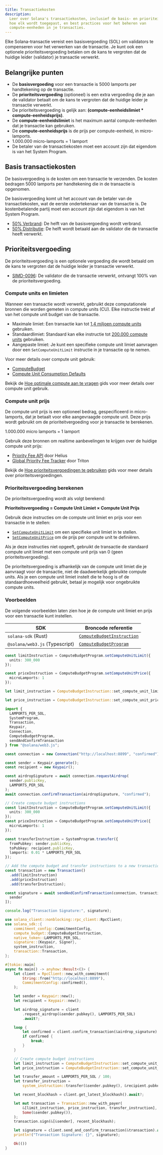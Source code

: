 ```yaml
---
title: Transactiekosten
description:
  Leer over Solana's transactiekosten, inclusief de basis- en prioriteitskosten,
  hoe elk wordt toegepast, en best practices voor het beheren van
  compute-eenheden in je transacties.
---
```


Elke Solana-transactie vereist een basisvergoeding (SOL) om validators te
compenseren voor het verwerken van de transactie. Je kunt ook een optionele
prioriteitsvergoeding betalen om de kans te vergroten dat de huidige leider
(validator) je transactie verwerkt.

## Belangrijke punten

- De **basisvergoeding** voor een transactie is 5000 lamports per handtekening
  op de transactie.
- De **prioriteitsvergoeding** (optioneel) is een extra vergoeding die je aan de
  validator betaalt om de kans te vergroten dat de huidige leider je transactie
  verwerkt.
- De prioriteitsvergoeding is gelijk aan: **(compute-eenheidslimiet \*
  compute-eenheidsprijs)**.
- De **compute-eenheidslimiet** is het maximum aantal compute-eenheden dat je
  transactie kan gebruiken.
- De **compute-eenheidsprijs** is de prijs per compute-eenheid, in
  micro-lamports.
- 1.000.000 micro-lamports = 1 lamport
- De betaler van de transactiekosten moet een account zijn dat eigendom is van
  het System Program.

## Basis transactiekosten

De basisvergoeding is de kosten om een transactie te verzenden. De kosten
bedragen 5000 lamports per handtekening die in de transactie is opgenomen.

De basisvergoeding komt uit het account van de betaler van de transactiekosten,
wat de eerste ondertekenaar van de transactie is. De kostenbetalende partij moet
een account zijn dat eigendom is van het System Program.

- [50% Verbrand](https://github.com/anza-xyz/agave/blob/v2.1.13/sdk/fee-calculator/src/lib.rs#L70):
  De helft van de basisvergoeding wordt verbrand.
- [50% Distributie](https://github.com/anza-xyz/agave/blob/e621336acad4f5d6e5b860eaa1b074b01c99253c/runtime/src/bank/fee_distribution.rs#L58-L62):
  De helft wordt betaald aan de validator die de transactie heeft verwerkt.

## Prioriteitsvergoeding

De prioriteitsvergoeding is een optionele vergoeding die wordt betaald om de
kans te vergroten dat de huidige leider je transactie verwerkt.

- [SIMD-0096](https://github.com/solana-foundation/solana-improvement-documents/blob/main/proposals/0096-reward-collected-priority-fee-in-entirety.md):
  De validator die de transactie verwerkt, ontvangt 100% van de
  prioriteitsvergoeding.

### Compute units en limieten

Wanneer een transactie wordt verwerkt, gebruikt deze computationele bronnen die
worden gemeten in compute units (CU). Elke instructie trekt af van het compute
unit budget van de transactie.

- Maximale limiet: Een transactie kan tot
  [1,4 miljoen compute units](https://github.com/anza-xyz/agave/blob/v2.1.13/compute-budget/src/compute_budget_limits.rs#L14)
  gebruiken.
- Standaardlimiet: Standaard kan elke instructie tot
  [200.000 compute units](https://github.com/anza-xyz/agave/blob/v2.1.13/compute-budget/src/compute_budget_limits.rs#L10)
  gebruiken.
- Aangepaste limiet: Je kunt een specifieke compute unit limiet aanvragen door
  een `SetComputeUnitLimit` instructie in je transactie op te nemen.

Voor meer details over compute unit gebruik:

- [ComputeBudget](https://github.com/anza-xyz/agave/blob/v2.1.13/compute-budget/src/compute_budget.rs#L22-L130)
- [Compute Unit Consumption Defaults](https://github.com/anza-xyz/agave/blob/v2.1.13/compute-budget/src/compute_budget.rs#L149-L197)

Bekijk de
[Hoe optimale compute aan te vragen](/developers/guides/advanced/how-to-request-optimal-compute)
gids voor meer details over compute unit gebruik.

### Compute unit prijs

De compute unit prijs is een optioneel bedrag, gespecificeerd in micro-lamports,
dat je betaalt voor elke aangevraagde compute unit. Deze prijs wordt gebruikt om
de prioriteitvergoeding voor je transactie te berekenen.

<Callout>1.000.000 micro lamports = 1 lamport</Callout>

Gebruik deze bronnen om realtime aanbevelingen te krijgen over de huidige
compute unit prijs:

- [Priority Fee API](https://docs.helius.dev/solana-apis/priority-fee-api) door
  Helius
- [Global Priority Fee Tracker](https://triton.one/solana-prioritization-fees/)
  door Triton

Bekijk de
[Hoe prioriteitsvergoedingen te gebruiken](/developers/guides/advanced/how-to-use-priority-fees)
gids voor meer details over prioriteitsvergoedingen.

### Prioriteitsvergoeding berekenen

De prioriteitsvergoeding wordt als volgt berekend:

**Prioriteitsvergoeding = Compute Unit Limiet × Compute Unit Prijs**

Gebruik deze instructies om de compute unit limiet en prijs voor een transactie
in te stellen:

- [`SetComputeUnitLimit`](https://github.com/anza-xyz/agave/blob/v2.1.13/sdk/src/compute_budget.rs#L42-L44)
  om een specifieke unit limiet in te stellen.
- [`SetComputeUnitPrice`](https://github.com/anza-xyz/agave/blob/v2.1.13/sdk/src/compute_budget.rs#L48-L50)
  om de prijs per compute unit te definiëren.

<Callout>

Als je deze instructies niet opgeeft, gebruikt de transactie de standaard
compute unit limiet met een compute unit prijs van 0 (geen
prioriteitsvergoeding).

De prioriteitsvergoeding is afhankelijk van de compute unit limiet die je
aanvraagt voor de transactie, niet de daadwerkelijk gebruikte compute units. Als
je een compute unit limiet instelt die te hoog is of de standaardhoeveelheid
gebruikt, betaal je mogelijk voor ongebruikte compute units.

</Callout>

### Voorbeelden

De volgende voorbeelden laten zien hoe je de compute unit limiet en prijs voor
een transactie kunt instellen.

| SDK                            | Broncode referentie                                                                                                            |
| ------------------------------ | ------------------------------------------------------------------------------------------------------------------------------ |
| `solana-sdk` (Rust)            | [`ComputeBudgetInstruction`](https://github.com/anza-xyz/agave/blob/v2.1.13/sdk/src/compute_budget.rs#L17-L31)                 |
| `@solana/web3.js` (Typescript) | [`ComputeBudgetProgram`](https://github.com/solana-foundation/solana-web3.js/blob/v1.98.0/src/programs/compute-budget.ts#L218) |

<CodeTabs storage="compute-budget">

```ts !! title="Typescript"
const limitInstruction = ComputeBudgetProgram.setComputeUnitLimit({
  units: 300_000
});

const priceInstruction = ComputeBudgetProgram.setComputeUnitPrice({
  microLamports: 1
});
```

```rust !! title="Rust"
let limit_instruction = ComputeBudgetInstruction::set_compute_unit_limit(300_000);

let price_instruction = ComputeBudgetInstruction::set_compute_unit_price(1);
```

</CodeTabs>

<CodeTabs storage="compute-budget" flags="r">

```ts !! title="Typescript"
import {
  LAMPORTS_PER_SOL,
  SystemProgram,
  Transaction,
  Keypair,
  Connection,
  ComputeBudgetProgram,
  sendAndConfirmTransaction
} from "@solana/web3.js";

const connection = new Connection("http://localhost:8899", "confirmed");

const sender = Keypair.generate();
const recipient = new Keypair();

const airdropSignature = await connection.requestAirdrop(
  sender.publicKey,
  LAMPORTS_PER_SOL
);
await connection.confirmTransaction(airdropSignature, "confirmed");

// Create compute budget instructions
const limitInstruction = ComputeBudgetProgram.setComputeUnitLimit({
  units: 300_000
});
const priceInstruction = ComputeBudgetProgram.setComputeUnitPrice({
  microLamports: 1
});

const transferInstruction = SystemProgram.transfer({
  fromPubkey: sender.publicKey,
  toPubkey: recipient.publicKey,
  lamports: 0.01 * LAMPORTS_PER_SOL
});

// Add the compute budget and transfer instructions to a new transaction
const transaction = new Transaction()
  .add(limitInstruction)
  .add(priceInstruction)
  .add(transferInstruction);

const signature = await sendAndConfirmTransaction(connection, transaction, [
  sender
]);

console.log("Transaction Signature:", signature);
```

```rust !! title="Rust"
use solana_client::nonblocking::rpc_client::RpcClient;
use solana_sdk::{
    commitment_config::CommitmentConfig,
    compute_budget::ComputeBudgetInstruction,
    native_token::LAMPORTS_PER_SOL,
    signature::{Keypair, Signer},
    system_instruction,
    transaction::Transaction,
};

#[tokio::main]
async fn main() -> anyhow::Result<()> {
    let client = RpcClient::new_with_commitment(
        String::from("http://localhost:8899"),
        CommitmentConfig::confirmed(),
    );

    let sender = Keypair::new();
    let recipient = Keypair::new();

    let airdrop_signature = client
        .request_airdrop(&sender.pubkey(), LAMPORTS_PER_SOL)
        .await?;

    loop {
        let confirmed = client.confirm_transaction(&airdrop_signature).await?;
        if confirmed {
            break;
        }
    }

    // Create compute budget instructions
    let limit_instruction = ComputeBudgetInstruction::set_compute_unit_limit(300_000);
    let price_instruction = ComputeBudgetInstruction::set_compute_unit_price(1);

    let transfer_amount = LAMPORTS_PER_SOL / 100;
    let transfer_instruction =
        system_instruction::transfer(&sender.pubkey(), &recipient.pubkey(), transfer_amount);

    let recent_blockhash = client.get_latest_blockhash().await?;

    let mut transaction = Transaction::new_with_payer(
        &[limit_instruction, price_instruction, transfer_instruction],
        Some(&sender.pubkey()),
    );
    transaction.sign(&[&sender], recent_blockhash);

    let signature = client.send_and_confirm_transaction(&transaction).await?;
    println!("Transaction Signature: {}", signature);

    Ok(())
}
```

</CodeTabs>
